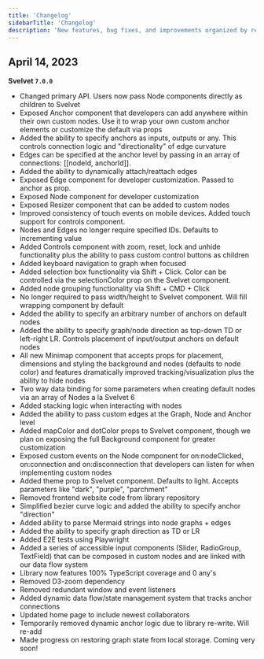 ```yaml
---
title: 'Changelog'
sidebarTitle: 'Changelog'
description: 'New features, bug fixes, and improvements organized by release'
---
```


## April 14, 2023

**Svelvet `7.0.0`**

- Changed primary API. Users now pass Node components directly as children to Svelvet
- Exposed Anchor component that developers can add anywhere within their own custom nodes. Use it to wrap your own custom anchor elements or customize the default via props
- Added the ability to specify anchors as inputs, outputs or any. This controls connection logic and "directionality" of edge curvature
- Edges can be specified at the anchor level by passing in an array of connections: [[nodeId, anchorId]].
- Added the ability to dynamically attach/reattach edges
- Exposed Edge component for developer customization. Passed to anchor as prop.
- Exposed Node component for developer customization
- Exposed Resizer component that can be added to custom nodes
- Improved consistency of touch events on mobile devices. Added touch support for controls component.
- Nodes and Edges no longer require specified IDs. Defaults to incrementing value
- Added Controls component with zoom, reset, lock and unhide functionality plus the ability to pass custom control buttons as children
- Added keyboard navigation to graph when focused
- Added selection box functionality via Shift + Click. Color can be controlled via the selectionColor prop on the Svelvet component.
- Added node grouping functionality via Shift + CMD + Click
- No longer required to pass width/height to Svelvet component. Will fill wrapping component by default
- Added the ability to specify an arbitrary number of anchors on default nodes
- Added the ability to specify graph/node direction as top-down TD or left-right LR. Controls placement of input/output anchors on default nodes
- All new Minimap component that accepts props for placement, dimensions and styling the background and nodes (defaults to node color) and features dramatically improved tracking/visualization plus the ability to hide nodes
- Two way data binding for some parameters when creating default nodes via an array of Nodes a la Svelvet 6
- Added stacking logic when interacting with nodes
- Added the ability to pass custom edges at the Graph, Node and Anchor level
- Added mapColor and dotColor props to Svelvet component, though we plan on exposing the full Background component for greater customization
- Exposed custom events on the Node component for on:nodeClicked, on:connection and on:disconnection that developers can listen for when implementing custom nodes
- Added theme prop to Svelvet component. Defaults to light. Accepts parameters like "dark", "purple", "parchment"
- Removed frontend website code from library repository
- Simplified bezier curve logic and added the ability to specify anchor "direction"
- Added ability to parse Mermaid strings into node graphs + edges
- Added the ability to specify graph direction as TD or LR
- Added E2E tests using Playwright
- Added a series of accessible input components (Slider, RadioGroup, TextField) that can be composed in custom nodes and are linked with our data flow system
- Library now features 100% TypeScript coverage and 0 any's
- Removed D3-zoom dependency
- Removed redundant window and event listeners
- Added dynamic data flow/state management system that tracks anchor connections
- Updated home page to include newest collaborators
- Temporarily removed dynamic anchor logic due to library re-write. Will re-add
- Made progress on restoring graph state from local storage. Coming very soon!
